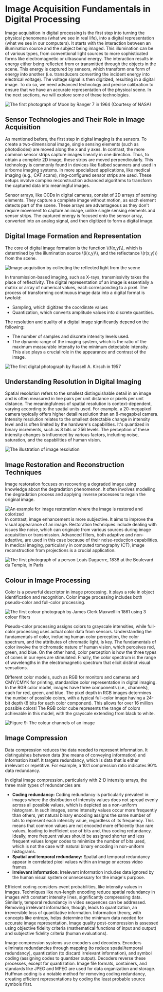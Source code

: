 # Image Acquisition Fundamentals in Digital Processing
Image acquisition in digital processing is the first step into turning the physical phenomena (what we see in real life), into a digital representation (what we see in our computers). It starts with the interaction between an illumination source and the subject being imaged. This illumination can be of various types, from conventional light sources to more sophisticated forms like electromagnetic or ultrasound energy. The interaction results in energy either being reflected from or transmitted through the objects in the scene. This energy is captured by sensors, which transform one form of energy into another (i.e. transducers converting the incident energy into electrical voltage). The voltage signal is then digitized, resulting in a digital image. To do so, we need advanced technology and precise calibration to ensure that we have an accurate representation of the physical scene. In the next sections, we will explore some of these technologies. 

![ The first photograph of Moon by Ranger 7 in 1964 (Courtesy of NASA)](https://huggingface.co/datasets/hf-vision/course-assets/resolve/4def8c412ee6b08f4522e818a0474d155363d87b/pic_3.png)

## Sensor Technologies and Their Role in Image Acquisition
As mentioned before, the first step in digital imaging is the sensors. To create a two-dimensional image, single sensing elements (such as photodiodes) are moved along the x and y axes. In contrast, the more common sensor strips capture images linearly in one direction. Thus, to obtain a complete 2D image, these strips are moved perpendicularly. This technology is commonly found in devices like flatbed scanners and used in airborne imaging systems. In more specialized applications, like medical imaging (e.g., CAT scans), ring-configured sensor strips are used. These setups involve complex reconstruction advanced algorithms to transform the captured data into meaningful images. 

Sensor arrays, like CCDs in digital cameras, consist of 2D arrays of sensing elements. They capture a complete image without motion, as each element detects part of the scene. These arrays are advantageous as they don't require movement to capture an image, unlike single sensing elements and sensor strips. The captured energy is focused onto the sensor array, converted into an analog signal, and then digitized to form a digital image.

## Digital Image Formation and Representation
The core of digital image formation is the function \\(f(x,y)\\), which is determined by the illumination source \\(i(x,y)\\), and the reflectance \\(r(x,y)\\) from the scene.

<div class="flex justify-center">
    <img src="https://huggingface.co/datasets/hf-vision/course-assets/resolve/4def8c412ee6b08f4522e818a0474d155363d87b/pic_6.png" alt="Image acquisition by collecting the reflected light from the scene">
</div>

In transmission-based imaging, such as X-rays, transmissivity takes the place of reflectivity. The digital representation of an image is essentially a matrix or array of numerical values, each corresponding to a pixel. The process of transforming continuous image data into a digital format is twofold: 
- Sampling, which digitizes the coordinate values
- Quantization, which converts amplitude values into discrete quantities. 

The resolution and quality of a digital image significantly depend on the following:
- The number of samples and discrete intensity levels used. 
- The dynamic range of the imaging system, which is the ratio of the maximum measurable intensity to the minimum detectable intensity. This also plays a crucial role in the appearance and contrast of the image.
  
<div class="flex justify-center">
    <img src="https://huggingface.co/datasets/hf-vision/course-assets/resolve/4def8c412ee6b08f4522e818a0474d155363d87b/pic_5.png" alt="The first digital photograph by Russell A. Kirsch in 1957">
</div>

## Understanding Resolution in Digital Imaging
Spatial resolution refers to the smallest distinguishable detail in an image and is often measured in line pairs per unit distance or pixels per unit distance. The meaningfulness of spatial resolution is context-dependent, varying according to the spatial units used. For example, a 20-megapixel camera typically offers higher detail resolution than an 8-megapixel camera. 
Intensity resolution relates to the smallest detectable change in intensity level and is often limited by the hardware's capabilities. It's quantized in binary increments, such as 8 bits or 256 levels. The perception of these intensity changes is influenced by various factors, including noise, saturation, and the capabilities of human vision.

<div class="flex justify-center">
    <img src="https://huggingface.co/datasets/hf-vision/course-assets/resolve/4def8c412ee6b08f4522e818a0474d155363d87b/pic_7.png" alt="The illustration of image resolution">
</div>


## Image Restoration and Reconstruction Techniques
Image restoration focuses on recovering a degraded image using knowledge about the degradation phenomenon. It often involves modelling the degradation process and applying inverse processes to regain the original image.

<div class="flex justify-center">
    <img src="https://huggingface.co/datasets/hf-vision/course-assets/resolve/4def8c412ee6b08f4522e818a0474d155363d87b/pic_8.jpg" alt="An example for image restoration where the image is restored and colorized">
</div>
In contrast, image enhancement is more subjective. It aims to improve the visual appearance of an image. Restoration techniques include dealing with issues like noise, which can originate from various sources during image acquisition or transmission. Advanced filters, both adaptive and non-adaptive, are used in this case because of their noise-reduction capabilities. In medical imaging, particularly in computed tomography (CT), image reconstruction from projections is a crucial application.

![The first photograph of a person Louis Daguerre, 1838 at the Boulevard du Temple, in Paris](https://huggingface.co/datasets/hf-vision/course-assets/resolve/4def8c412ee6b08f4522e818a0474d155363d87b/pic_2.png)


## Colour in Image Processing
Color is a powerful descriptor in image processing. It plays a role in object identification and recognition. Color image processing includes both pseudo-color and full-color processing. 

<div class="flex justify-center">
    <img src="https://huggingface.co/datasets/hf-vision/course-assets/resolve/4def8c412ee6b08f4522e818a0474d155363d87b/pic_4.png" alt="The first colour photograph by James Clerk Maxwell in 1861 using 3 colour filters">
</div>


Pseudo-color processing assigns colors to grayscale intensities, while full-color processing uses actual color data from sensors. Understanding the fundamentals of color, including human color perception, the color spectrum, and the attributes of chromatic light, is key. The fundamentals of color involve the trichromatic nature of human vision, which perceives red, green, and blue. On the other hand, color perception is how the three types of cones in our eyes are stimulated. Finally, the color spectrum is the range of wavelengths in the electromagnetic spectrum that elicit distinct visual sensations.

Different color models, such as RGB for monitors and cameras and CMY/CMYK for printing, standardize color representation in digital imaging. In the RGB color model, images have three components (i.e., channels), each for red, green, and blue. The pixel depth in RGB images determines the number of possible colors, with a typical full-color image having a 24-bit depth (8 bits for each color component). This allows for over 16 million possible colors! The RGB color cube represents the range of colors achievable in this model, with the grayscale extending from black to white. 

<div class="flex justify-center">
    <img src="https://huggingface.co/datasets/hf-vision/course-assets/resolve/4def8c412ee6b08f4522e818a0474d155363d87b/pic_9.png" alt="Figure 9: The colour channels of an image">
</div>

## Image Compression
Data compression reduces the data needed to represent information. It distinguishes between data (the means of conveying information) and information itself. It targets redundancy, which is data that is either irrelevant or repetitive. For example, a 10:1 compression ratio indicates 90% data redundancy. 

In digital image compression, particularly with 2-D intensity arrays, the three main types of redundancies are:
- **Coding redundancy:** Coding redundancy is particularly prevalent in images where the distribution of intensity values does not spread evenly across all possible values, which is depicted as a non-uniform histogram. In such images, some intensity values occur more frequently than others, yet natural binary encoding assigns the same number of bits to represent each intensity value, regardless of its frequency. This means that common values are not encoded more efficiently than rare values, leading to inefficient use of bits and, thus coding redundancy. Ideally, more frequent values should be assigned shorter and less frequent values longer codes to minimize the number of bits used, which is not the case with natural binary encoding in non-uniform histograms.
- **Spatial and temporal redundancy:** Spatial and temporal redundancy appear in correlated pixel values within an image or across video frames.
- **Irrelevant information:** Irrelevant information includes data ignored by the human visual system or unnecessary for the image's purpose.

Efficient coding considers event probabilities, like intensity values in images. Techniques like run-length encoding reduce spatial redundancy in images with constant intensity lines, significantly compressing data. Similarly, temporal redundancy in video sequences can be addressed. Removing irrelevant information, though, leads to quantization, an irreversible loss of quantitative information. Information theory, with concepts like entropy, helps determine the minimum data needed for accurate image representation. Image quality post-compression is assessed using objective fidelity criteria (mathematical functions of input and output) and subjective fidelity criteria (human evaluations).

Image compression systems use encoders and decoders. Encoders eliminate redundancies through mapping (to reduce spatial/temporal redundancy), quantization (to discard irrelevant information), and symbol coding (assigning codes to quantizer output). Decoders reverse these processes, except for quantization. Image file formats, containers, and standards like JPEG and MPEG are used for data organization and storage. Huffman coding is a notable method for removing coding redundancy, creating efficient representations by coding the least probable source symbols first.
